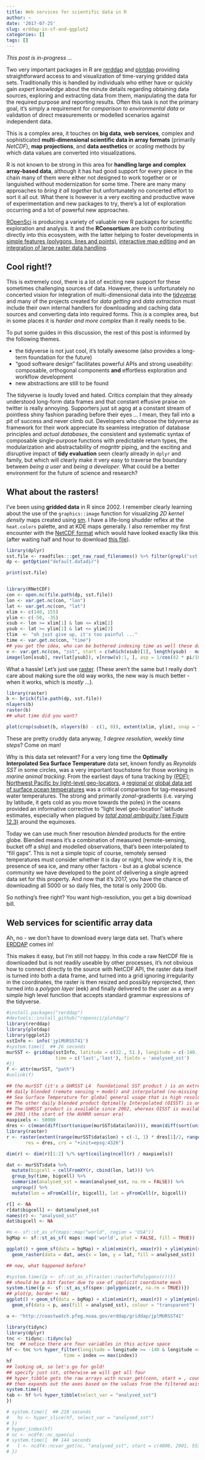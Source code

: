 ```yaml
---
title: Web services for scientific data in R
author: ~
date: '2017-07-25'
slug: erddap-in-sf-and-ggplot2
categories: []
tags: []
---
```




*This post is in-progress ...*



Two very important packages in R are [rerddap](https://CRAN.R-project.org/package=rerddap) and [plotdap](https://github.com/ropensci/plotdap) providing straightforward access to and visualization of time-varying gridded data sets.  Traditionally this is handled by individuals who either have or quickly gain *expert knowledge* about the minute details regarding obtaining data sources, exploring and extracting data from them, manipulating the data for the required purpose and reporting results. Often this task is not the primary goal, it's simply a requirement for *comparison to environmental data* or validation of direct measurements or modelled scenarios against independent data. 

This is a complex area, it touches on **big data**, **web services**, complex and sophisticated **multi-dimensional scientific data in array formats** (primarily *NetCDF*), **map projections**, and **data aesthetics** or *scaling* methods by which data values are converted into visualizations. 

R is not known to be strong in this area for **handling large and complex array-based data**, although it has had good support for 
every piece in the chain many of them were either not designed to work together or or languished without modernization for some time. There are many many approaches to *bring it all together* but unfortunately no concerted effort to sort it all out. What there is however is a very exciting and productive wave of experimentation and new packages to try, there's a lot of exploration occurring and a lot of powerful new approaches. 

[ROpenSci](https://ropensci.org/) is producing a variety of valuable new R packages for scientific exploration and analysis. It and the **RConsortium** are both contributing directly into this ecosystem, with the latter helping to foster developments in [simple features (polygons, lines and points)](https://CRAN.R-project.org/package=rerddap), [interactive map editing](https://CRAN.R-project.org/package=rerddap) and an [integration of large raster data handling](https://github.com/r-spatial/stars). 


## Cool right!?

This is extremely cool, there is a lot of exciting new support for these sometimes challenging sources of data. However, there is unfortunately no concerted vision for integration of multi-dimensional data into the [tidyverse](https:://tidyverse.org/) and many of the projects created for *data getting* and *data extraction*  must include their own internal handlers for downloading and caching data sources and converting data into required forms. This *is* a complex area, but in some places it is *harder and more complex* than it really needs to be. 

To put some guides in this discussion, the rest of this post is informed by the following themes. 

* the tidyverse is not just cool, it's totally awesome (also provides a long-term foundation for the future)
* "good software design" facilitates powerful APIs and strong useability: composable, orthogonal components **and** effortless exploration and workflow development
* new abstractions are still to be found

The tidyverse is loudly loved and hated. Critics complain that they already understood long-form data frames and that constant effusive praise on twitter is really annoying. Supporters just sit agog at a constant stream of pointless shiny fashion parading before their eyes ... I mean, they fall into a pit of success and never climb out. Developers who choose the tidyverse as framework for their work appreciate its seamless integration of database principles and *actual databases*, the consistent and systematic syntax of composable single-purpose functions with predictable return types, the modularization and abstractability of *magrittr* piping, and the exciting and disruptive impact of **tidy evaluation** seen clearly already in `dplyr` and family, but which will clearly make it very easy to  traverse the boundary between *being a user* and *being a developer*. What could be a better environment for the future of science and research? 


## What about the rasters!

I've been using **gridded data** in R since 2002. I remember clearly learning about the use of the `graphics::image` function for visualizing *2D kernel density* maps created using [sm](https://CRAN.R-project.org/package=sm). I have a life-long shudder reflex at the `heat.colors` palette, and at KDE maps generally. I also remember my first encounter with the [NetCDF format](https://www.unidata.ucar.edu/software/netcdf/) which would have looked exactly like this (after waiting half and hour to download [this file](ftp://ftp.cdc.noaa.gov/Datasets/noaa.oisst.v2/sst.wkmean.1990-present.nc)). 

```r
library(dplyr)
sst.file <- raadfiles:::get_raw_raad_filenames() %>% filter(grepl("sst.wkmean.1990-present.nc", file)) %>% pull(file)
dp <- getOption("default.datadir")
```


```r
print(sst.file)


library(RNetCDF)
con <- open.nc(file.path(dp, sst.file))
lon <- var.get.nc(con, "lon")
lat <- var.get.nc(con, "lat")
xlim <- c(140, 155)
ylim <- c(-50, -35)
xsub <- lon >= xlim[1] & lon <= xlim[2]
ysub <- lat >= ylim[1] & lat <= ylim[2]
tlim  <- "oh just give up, it's too painful ..."
time <- var.get.nc(con, "time")
## you get the idea, who can be bothered indexing time as well these days
v <- var.get.nc(con, "sst", start = c(which(xsub)[1], length(ysub) - max(which(ysub)), length(time)), count = c(sum(xsub), sum(ysub), 1))
image(lon[xsub], rev(lat[ysub]), v[nrow(v):1, ], asp = 1/cos(42 * pi/180))
```

What a hassle!  Let's just use [raster](https://CRAN.R-project.org/package=raster). 
(These aren't the same but I really don't care about making sure the old way works, the new way is much better - when it works, which is *mostly* ...). 

```r
library(raster)
b <- brick(file.path(dp, sst.file))
nlayers(b)
raster(b)
## what time did you want?

plot(crop(subset(b, nlayers(b) - c(1, 0)), extent(xlim, ylim), snap = "out"), col = heat.colors(12))
```

These are pretty cruddy data anyway, *1 degree resolution*, *weekly time steps*? Come on man!  

Why is this data set relevant? For a very long time the **Optimally Interpolated Sea Surface Temperature** data set, known fondly as *Reynolds SST* in some circles, was a very important touchstone for those working in *marine animal tracking*. From the earliest days of tuna tracking by [(PDF): Northwest Pacific by light-level geo-locators](https://swfsc.noaa.gov/publications/TM/SWFSC/NOAA-TM-NMFS-SWFC-60.PDF), a [regional or global data set of surface ocean temperatures](http://onlinelibrary.wiley.com/doi/10.1029/JC091iC11p12879/full) was a critical  comparison for tag-measured water temperatures. The strong and primarily *zonal*-gradients (i.e. varying by latitude, it gets cold as you move towards the poles) in the oceans provided an informative corrective to "light level geo-location" latitude estimates, especially when plagued by [*total zonal ambiguity* (see Figure 12.3)](http://publishing.cdlib.org/ucpressebooks/view?docId=ft7b69p131&chunk.id=d0e20466&toc.depth=1&brand=ucpress) around the equinoxes. 

Today we can use much finer resoution *blended* products for the entire globe. Blended means it's a combination of measured (remote-sensing, bucket off a ship) and modelled observations, that's been interpolated to "fill gaps". This is not a simple topic of course, remotely sensed temperatures must consider whether it is day or night, how windy it is, the presence of sea ice, and many other factors - but as a global science community we have developed to the point of delivering a single agreed data set for this property. And now that it's 2017, you have the chance of downloading all 5000 or so daily files, the total is only 2000 Gb. 

So nothing's free right? You want high-resolution, you get a big download bill. 

## Web services for scientific array data

Ah, no - we don't have to download every large data set. That's where [ERDDAP](http://coastwatch.pfeg.noaa.gov/erddap/index.html) comes in! 


This makes it easy, but I'm still not happy. In this code a raw NetCDF file is downloaded but is not readily useable by other processes, it's not obvious how to connect directly to the source with NetCDF API, the raster data itself is turned into both a data frame, and  turned into a grid ignoring irregularity in the coordinates, the raster is then resized and possibly reprojected, then turned into a *polygon layer* (eek) and finally delivered to the user as a very simple high level function that accepts standard grammar expressions of the tidyverse. 


```r
#install.packages("rerddap")
#devtools::install_github("ropensci/plotdap")
library(rerddap)
library(plotdap)
library(ggplot2)
sstInfo <- info('jplMURSST41')
#system.time({  ## 26 seconds
murSST <- griddap(sstInfo, latitude = c(22., 51.), longitude = c(-140., -105),
                  time = c('last','last'), fields = 'analysed_sst')
#})
f <- attr(murSST, "path")
#unlink(f)

## the murSST (it's a GHRSST L4  foundational SST product ) is an extremely detailed raster source, it's really the only
## daily blended (remote sensing + model) and interpolated (no-missing values)
## Sea Surface Temperature for global general usage that is high resolution.
## The other daily blended product Optimally Interpolated (OISST) is only 0.25 degree resolution
## The GHRSST product is available since 2002, whereas OISST is available since
## 1981 (the start of the AVHRR sensor era)
maxpixels <- 50000
dres <- c(mean(diff(sort(unique(murSST$data$lon)))), mean(diff(sort(unique(murSST$data$lat)))))
library(raster)
r <- raster(extent(range(murSST$data$lon) + c(-1, 1) * dres[1]/2, range(murSST$data$lat) + c(-1, 1) * dres[2]/2),
       res = dres, crs = "+init=epsg:4326")

dim(r) <- dim(r)[1:2] %/% sqrt(ceiling(ncell(r) / maxpixels))

dat <- murSST$data %>%
  mutate(bigcell = cellFromXY(r, cbind(lon, lat))) %>%
  group_by(time, bigcell) %>%
  summarize(analysed_sst = mean(analysed_sst, na.rm = FALSE)) %>%
  ungroup() %>%
  mutate(lon = xFromCell(r, bigcell), lat = yFromCell(r, bigcell))

r[] <- NA
r[dat$bigcell] <- dat$analysed_sst
names(r) <- "analysed_sst"
dat$bigcell <- NA

#m <- sf::st_as_sf(maps::map("world", region = "USA"))
bgMap <- sf::st_as_sf( maps::map('world', plot = FALSE, fill = TRUE))

ggplot() + geom_sf(data = bgMap) + xlim(xmin(r), xmax(r)) + ylim(ymin(r), ymax(r)) +
  geom_raster(data = dat, aes(x = lon, y = lat, fill = analysed_sst))

## now, what happened before?

#system.time({p <- sf::st_as_sf(raster::rasterToPolygons(r))})
## should be a bit faster due to use of implicit coordinate mesh
system.time({p <- sf::st_as_sf(spex::polygonize(r, na.rm = TRUE))})
## plot(p, border = NA)
ggplot() + geom_sf(data = bgMap) + xlim(xmin(r), xmax(r)) + ylim(ymin(r), ymax(r)) +
  geom_sf(data = p, aes(fill = analysed_sst), colour = "transparent")


```

```r
u <- "http://coastwatch.pfeg.noaa.gov/erddap/griddap/jplMURSST41"

library(tidync)
library(dplyr)
tnc <- tidync::tidync(u)
tnc  ## notice there are four variables in this active space
hf <- tnc %>% hyper_filter(longitude = longitude >= -140 & longitude <= -105, latitude = latitude >= 22 & latitude <= 51,
                     time = index == max(index))
hf
## looking ok, so let's go for gold!
## specify just sst, otherwise we will get all four
## hyper_tibble gets the raw arrays with ncvar_get(conn, start = , count = ) calls
## then expands out the axes based on the values from the filtered axis tables
system.time({
tab <- hf %>% hyper_tibble(select_var = "analysed_sst")
})

# system.time({  ## 210 seconds
#   hs <- hyper_slice(hf, select_var = "analysed_sst")
# })
# hyper_index(hf)
# nc <- ncdf4::nc_open(u)
# system.time({  ## 144 seconds
#   l <- ncdf4::ncvar_get(nc, "analysed_sst", start = c(4000, 2901, 5531), count = c(3501, 2901, 1))
# })

```

